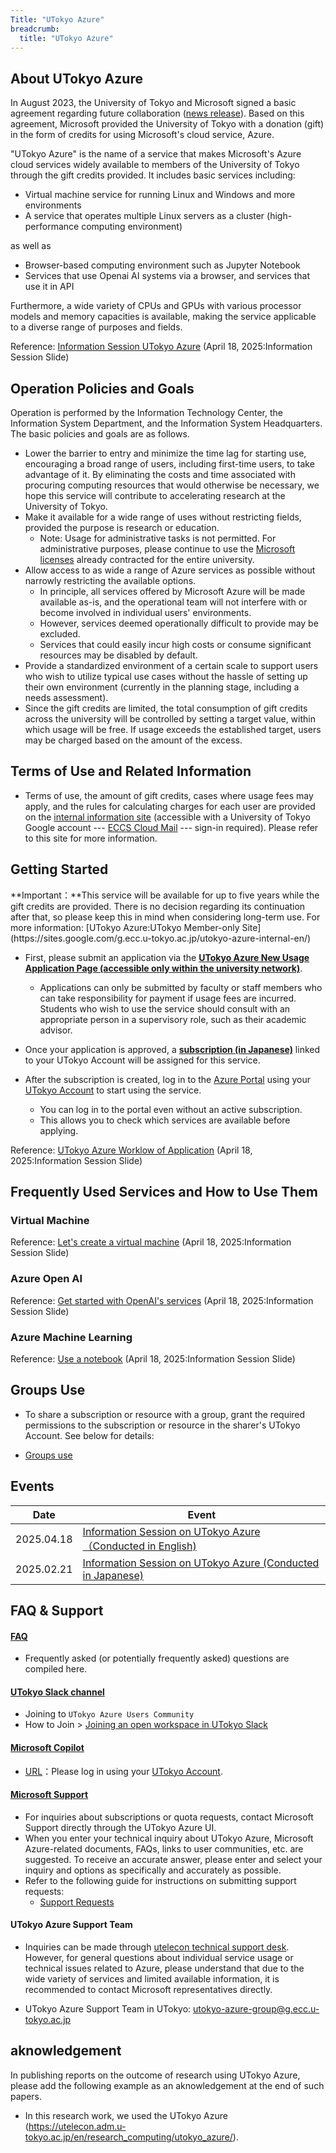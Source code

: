 ```yaml
---
Title: "UTokyo Azure"
breadcrumb:
  title: "UTokyo Azure"
---
```


## About UTokyo Azure

In August 2023, the University of Tokyo and Microsoft signed a basic agreement regarding future collaboration ([news release](https://www.u-tokyo.ac.jp/focus/en/articles/z1701_00013.html)). Based on this agreement, Microsoft provided the University of Tokyo with a donation (gift) in the form of credits for using Microsoft's cloud service, Azure.

"UTokyo Azure" is the name of a service that makes Microsoft's Azure cloud services widely available to members of the University of Tokyo through the gift credits provided.  It includes basic services including:

- Virtual machine service for running Linux and Windows and more environments
- A service that operates multiple Linux servers as a cluster (high-performance computing environment)

as well as

- Browser-based computing environment such as Jupyter Notebook
- Services that use Openai AI systems via a browser, and services that use it in API

Furthermore, a wide variety of CPUs and GPUs with various processor models and memory capacities is available, making the service applicable to a diverse range of purposes and fields.

 Reference: [Information Session UTokyo Azure](/en/events/2025-04-18/slides/1_introduction.pdf) (April 18, 2025:Information Session Slide)

## Operation Policies and Goals

Operation is performed by the Information Technology Center, the Information System Department, and the Information System Headquarters. The basic policies and goals are as follows.

- Lower the barrier to entry and minimize the time lag for starting use, encouraging a broad range of users, including first-time users, to take advantage of it. By eliminating the costs and time associated with procuring computing resources that would otherwise be necessary, we hope this service will contribute to accelerating research at the University of Tokyo.
- Make it available for a wide range of uses without restricting fields, provided the purpose is research or education.  
  - Note: Usage for administrative tasks is not permitted. For administrative purposes, please continue to use the [Microsoft licenses](/en/microsoft/) already contracted for the entire university.
- Allow access to as wide a range of Azure services as possible without narrowly restricting the available options.  
  - In principle, all services offered by Microsoft Azure will be made available as-is, and the operational team will not interfere with or become involved in individual users' environments.  
  - However, services deemed operationally difficult to provide may be excluded.  
  - Services that could easily incur high costs or consume significant resources may be disabled by default.  
- Provide a standardized environment of a certain scale to support users who wish to utilize typical use cases without the hassle of setting up their own environment (currently in the planning stage, including a needs assessment).
- Since the gift credits are limited, the total consumption of gift credits across the university will be controlled by setting a target value, within which usage will be free. If usage exceeds the established target, users may be charged based on the amount of the excess.

## Terms of Use and Related Information

- Terms of use, the amount of gift credits, cases where usage fees may apply, and the rules for calculating charges for each user are provided on the [internal information site](https://sites.google.com/g.ecc.u-tokyo.ac.jp/utokyo-azure-internal-en/) (accessible with a University of Tokyo Google account --- [ECCS Cloud Mail](/en/google/) --- sign-in required). Please refer to this site for more information.

## Getting Started

<div class="box">
**Important：**This service will be available for up to five years while the gift credits are provided. There is no decision regarding its continuation after that, so please keep this in mind when considering long-term use. For more information: [UTokyo Azure:UTokyo Member-only Site](https://sites.google.com/g.ecc.u-tokyo.ac.jp/utokyo-azure-internal-en/)
</div>

- First, please submit an application via the [**UTokyo Azure New Usage Application Page (accessible only within the university network)**](http://azure.itc.u-tokyo.ac.jp/).  
  - Applications can only be submitted by faculty or staff members who can take responsibility for payment if usage fees are incurred. Students who wish to use the service should consult with an appropriate person in a supervisory role, such as their academic advisor.

- Once your application is approved, a [**subscription (in Japanese)**](/research_computing/utokyo_azure/faq/subscription) linked to your UTokyo Account will be assigned for this service.  
- After the subscription is created, log in to the [Azure Portal](https://portal.azure.com/) using your [UTokyo Account](/en/utokyo_account/) to start using the service.  
  - You can log in to the portal even without an active subscription.
  - This allows you to check which services are available before applying.

 Reference: [UTokyo Azure Worklow of Application](/en/events/2025-04-18/slides/3_how_to_apply.pdf) (April 18, 2025:Information Session Slide)

## Frequently Used Services and How to Use Them

### Virtual Machine
 Reference: [Let's create a virtual machine](/en/events/2025-04-18/slides/5-3_Create_Virtual_Machine.pdf) (April 18, 2025:Information Session Slide)

### Azure Open AI
 Reference: [Get started with OpenAI's services](/en/events/2025-04-18/slides/5-2_Using_Azure_OpenAI_Service.pdf) (April 18, 2025:Information Session Slide)

### Azure Machine Learning
 Reference: [Use a notebook](/en/events/2025-04-18/slides/5-4_Using_Notebooks.pdf) (April 18, 2025:Information Session Slide)

## Groups Use

- To share a subscription or resource with a group, grant the required permissions to the subscription or resource in the sharer's UTokyo Account. See below for details:

- [Groups use](/en/research_computing/utokyo_azure/group/)

## Events

| Date | Event |
| ---- | ---- |
| 2025.04.18 | [Information Session on UTokyo Azure（Conducted in English)](/en/events/2025-04-18/) |
| 2025.02.21 | [Information Session on UTokyo Azure (Conducted in Japanese)](/events/2025-02-21/) |

## FAQ & Support

#### [FAQ](/en/research_computing/utokyo_azure/faq/)  
- Frequently asked (or potentially frequently asked) questions are compiled here.  

#### [UTokyo Slack channel](https://app.slack.com/client/E0312P7H7MX/C088H15FH3L?_gl=1*163sxt6*_gcl_au*MTUzNTE1MDYzOS4xNzM2ODIwNzQw)
- Joining to `UTokyo Azure Users Community`
- How to Join > [Joining an open workspace in UTokyo Slack](https://utelecon.adm.u-tokyo.ac.jp/en/slack/join)

#### [Microsoft Copilot](/notice/2024/03-microsoft-copilot)
- [URL](https://copilot.microsoft.com/)：Please log in using your [UTokyo Account](/utokyo_account/).

#### [Microsoft Support](https://portal.azure.com/#view/Microsoft_Azure_Support/HelpAndSupportBlade/~/overview)  
- For inquiries about subscriptions or quota requests, contact Microsoft Support directly through the UTokyo Azure UI.
- When you enter your technical inquiry about UTokyo Azure, Microsoft Azure-related documents, FAQs, links to user communities, etc. are suggested. To receive an accurate answer, please enter and select your inquiry and options as specifically and accurately as possible.
- Refer to the following guide for instructions on submitting support requests:  
  - [Support Requests](/en/research_computing/utokyo_azure/support/)  

#### UTokyo Azure Support Team  

- Inquiries can be made through [utelecon technical support desk](/en/support/). However, for general questions about individual service usage or technical issues related to Azure, please understand that due to the wide variety of services and limited available information, it is recommended to contact Microsoft representatives directly.  

- UTokyo Azure Support Team in UTokyo: utokyo-azure-group@g.ecc.u-tokyo.ac.jp

## aknowledgement
In publishing reports on the outcome of research using UTokyo Azure, please add the following example as an aknowledgement at the end of such papers.

- In this research work, we used the UTokyo Azure (https://utelecon.adm.u-tokyo.ac.jp/en/research_computing/utokyo_azure/). 
